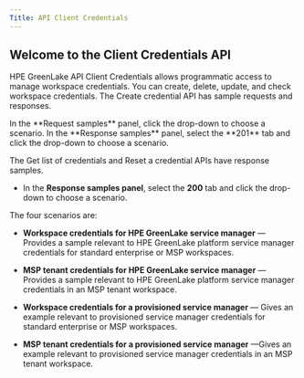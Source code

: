 ```yaml
---
Title: API Client Credentials
---
```


## Welcome to the Client Credentials API

HPE GreenLake API Client Credentials allows programmatic access to manage workspace credentials. You can create, delete, update, and check workspace credentials.
The Create credential API has sample requests and responses.

<Steps>
<Step> In the **Request samples** panel, click the drop-down to choose a scenario.</Step>
<Step> In the **Response samples** panel, select the **201** tab and click the drop-down to choose a scenario.</Step>
</Steps>


The Get list of credentials and Reset a credential APIs have response samples.

* In the **Response samples panel**, select the **200** tab and click the drop-down to choose a scenario.

The four scenarios are:

* **Workspace credentials for HPE GreenLake service manager** —Provides a sample relevant to HPE GreenLake platform service manager credentials for standard enterprise or MSP workspaces.

* **MSP tenant credentials for HPE GreenLake service manager** —Provides a sample relevant to HPE GreenLake platform service manager credentials in an MSP tenant workspace.

* **Workspace credentials for a provisioned service manager** — Gives an example relevant to provisioned service manager credentials for standard enterprise or MSP workspaces.

* **MSP tenant credentials for a provisioned service manager** —Gives an example relevant to provisioned service manager credentials in an MSP tenant workspace.
